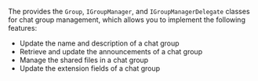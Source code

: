 <PlatformWrapper platform="unity">

The <Vg k="CHAT_SDK"/> provides the `Group`, `IGroupManager`, and `IGroupManagerDelegate` classes for chat group management, which allows you to implement the following features:

- Update the name and description of a chat group
- Retrieve and update the announcements of a chat group
- Manage the shared files in a chat group
- Update the extension fields of a chat group

</PlatformWrapper>